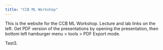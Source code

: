 ```yaml
---
title: "CCB ML Workshop"
---
```


This is the website for the CCB ML Workshop. Lecture and lab links on the left. Get PDF version of the presentations by opening the presentation, then bottom left hamburger menu \> tools \> PDF Export mode.

Test3.
